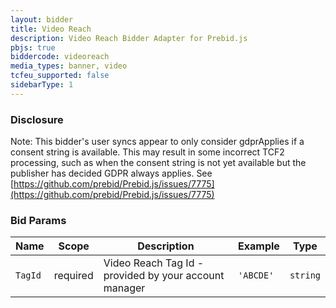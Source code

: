 ```yaml
---
layout: bidder
title: Video Reach
description: Video Reach Bidder Adapter for Prebid.js
pbjs: true
biddercode: videoreach
media_types: banner, video
tcfeu_supported: false
sidebarType: 1
---
```


### Disclosure

Note: This bidder's user syncs appear to only consider gdprApplies if a consent string is available. This may result in some incorrect TCF2 processing, such as when the consent string is not yet available but the publisher has decided GDPR always applies. See [https://github.com/prebid/Prebid.js/issues/7775](https://github.com/prebid/Prebid.js/issues/7775)

### Bid Params


| Name          | Scope    | Description                                           | Example   | Type     |
|---------------|----------|-------------------------------------------------------|-----------|----------|
| `TagId`       | required | Video Reach Tag Id - provided by your account manager | `'ABCDE'`   | `string` |
